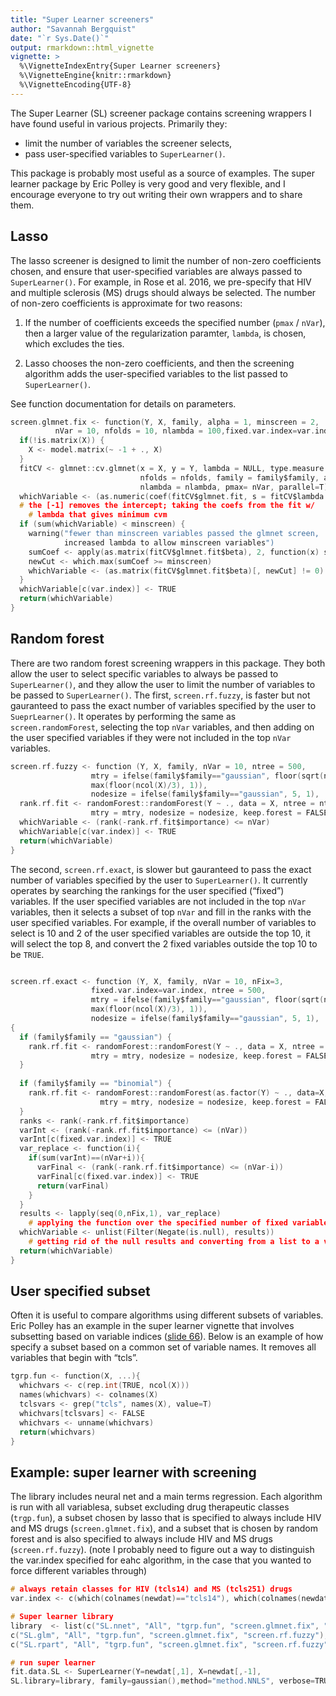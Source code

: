 ```yaml
---
title: "Super Learner screeners"
author: "Savannah Bergquist"
date: "`r Sys.Date()`"
output: rmarkdown::html_vignette
vignette: >
  %\VignetteIndexEntry{Super Learner screeners}
  %\VignetteEngine{knitr::rmarkdown}
  %\VignetteEncoding{UTF-8}
---
```


The Super Learner (SL) screener package contains screening wrappers I have found useful in various projects. Primarily they:

- limit the number of variables the screener selects, 
- pass user-specified variables to `SuperLearner()`.

This package is probably most useful as a source of examples. The super learner package by Eric Polley is very good and very flexible, and I encourage everyone to try out writing their own wrappers and to share them. 

## Lasso 

The lasso screener is designed to limit the number of non-zero coefficients chosen, and ensure that user-specified variables are always passed to `SuperLearner()`. For example, in Rose et al. 2016, we pre-specify that HIV and multiple sclerosis (MS) drugs should always be selected. The number of non-zero coefficients is approximate for two reasons:

1.  If the number of coefficients exceeds the specified number (`pmax` / `nVar`), then a larger value of the regularization paramter, `lambda`, is chosen, which excludes the ties. 

1.  Lasso chooses the non-zero coefficients, and then the screening algorithm adds the user-specified variables to the list passed to `SuperLearner()`. 

See function documentation for details on parameters. 

```c
screen.glmnet.fix <- function(Y, X, family, alpha = 1, minscreen = 2, 
          nVar = 10, nfolds = 10, nlambda = 100,fixed.var.index=var.index,...) {
  if(!is.matrix(X)) {
    X <- model.matrix(~ -1 + ., X)
  }
  fitCV <- glmnet::cv.glmnet(x = X, y = Y, lambda = NULL, type.measure = 'deviance', 
                             nfolds = nfolds, family = family$family, alpha = alpha, 
                             nlambda = nlambda, pmax= nVar, parallel=T)
  whichVariable <- (as.numeric(coef(fitCV$glmnet.fit, s = fitCV$lambda.min))[-1] != 0)
  # the [-1] removes the intercept; taking the coefs from the fit w/ 
    # lambda that gives minimum cvm
  if (sum(whichVariable) < minscreen) {
    warning("fewer than minscreen variables passed the glmnet screen, 
            increased lambda to allow minscreen variables")
    sumCoef <- apply(as.matrix(fitCV$glmnet.fit$beta), 2, function(x) sum((x != 0)))
    newCut <- which.max(sumCoef >= minscreen) 
    whichVariable <- (as.matrix(fitCV$glmnet.fit$beta)[, newCut] != 0)
  }
  whichVariable[c(var.index)] <- TRUE
  return(whichVariable)
}
```

## Random forest

There are two random forest screening wrappers in this package. They both allow the user to select specific variables to always be passed to `SuperLearner()`, and they allow the user to limit the number of variables to be passed to `SuperLearner()`. The first, `screen.rf.fuzzy`, is faster but not gauranteed to pass the exact number of variables specified by the user to `SueprLearner()`. It operates by performing the same as `screen.randomForest`, selecting the top `nVar` variables, and then adding on the user specified variables if they were not included in the top `nVar` variables. 

```c
screen.rf.fuzzy <- function (Y, X, family, nVar = 10, ntree = 500, 
                  mtry = ifelse(family$family=="gaussian", floor(sqrt(ncol(X))),
                  max(floor(ncol(X)/3), 1)), 
                  nodesize = ifelse(family$family=="gaussian", 5, 1), ...) {
  rank.rf.fit <- randomForest::randomForest(Y ~ ., data = X, ntree = ntree, 
                  mtry = mtry, nodesize = nodesize, keep.forest = FALSE)
  whichVariable <- (rank(-rank.rf.fit$importance) <= nVar)
  whichVariable[c(var.index)] <- TRUE
  return(whichVariable)
}
```

The second, `screen.rf.exact`, is slower but gauranteed to pass the exact number of variables specified by the user to `SuperLearner()`. It currently operates by searching the rankings for the user specified ("fixed") variables. If the user specified variables are not included in the top `nVar` variables, then it selects a subset of top `nVar` and fill in the ranks with the user specified variables. For example, if the overall number of variables to select is 10 and 2 of the user specified variables are outside the top 10, it will select the top 8, and convert the 2 fixed variables outside the top 10 to be `TRUE`. 

```c

screen.rf.exact <- function (Y, X, family, nVar = 10, nFix=3, 
                  fixed.var.index=var.index, ntree = 500, 
                  mtry = ifelse(family$family=="gaussian", floor(sqrt(ncol(X))),
                  max(floor(ncol(X)/3), 1)), 
                  nodesize = ifelse(family$family=="gaussian", 5, 1), ...) 
{
  if (family$family == "gaussian") {
    rank.rf.fit <- randomForest::randomForest(Y ~ ., data = X, ntree = ntree, 
                  mtry = mtry, nodesize = nodesize, keep.forest = FALSE)
  }
  
  if (family$family == "binomial") {
    rank.rf.fit <- randomForest::randomForest(as.factor(Y) ~ ., data=X, ntree=ntree, 
                    mtry = mtry, nodesize = nodesize, keep.forest = FALSE)
  }
  ranks <- rank(-rank.rf.fit$importance)
  varInt <- (rank(-rank.rf.fit$importance) <= (nVar))
  varInt[c(fixed.var.index)] <- TRUE 
  var_replace <- function(i){ 
    if(sum(varInt)==(nVar+i)){ 
      varFinal <- (rank(-rank.rf.fit$importance) <= (nVar-i))
      varFinal[c(fixed.var.index)] <- TRUE
      return(varFinal)
    }
  }
  results <- lapply(seq(0,nFix,1), var_replace) 
    # applying the function over the specified number of fixed variables
  whichVariable <- unlist(Filter(Negate(is.null), results)) 
    # getting rid of the null results and converting from a list to a vector
  return(whichVariable)       
}
```

## User specified subset

Often it is useful to compare algorithms using different subsets of variables. Eric Polley has an example in the super learner vignette that involves subsetting based on variable indices ([slide 66](https://cran.r-project.org/web/packages/SuperLearner/vignettes/SuperLearnerPresent.pdf)). Below is an example of how specify a subset based on a common set of variable names. It removes all variables that begin with "tcls".

```c
tgrp.fun <- function(X, ...){
  whichvars <- c(rep.int(TRUE, ncol(X)))
  names(whichvars) <- colnames(X)
  tclsvars <- grep("tcls", names(X), value=T)
  whichvars[tclsvars] <- FALSE 
  whichvars <- unname(whichvars)
  return(whichvars) 
}
```

## Example: super learner with screening

The library includes neural net and a main terms regression. Each algorithm is run with all variablesa, subset excluding drug therapeutic classes (`trgp.fun`), a subset chosen by lasso that is specified to always include HIV and MS drugs (`screen.glmnet.fix`), and a subset that is chosen by random forest and is also specified to always include HIV and MS drugs (`screen.rf.fuzzy`). (note I probably need to figure out a way to distinguish the var.index specified for eahc algorithm, in the case that you wanted to force different variables through)

```c 
# always retain classes for HIV (tcls14) and MS (tcls251) drugs
var.index <- c(which(colnames(newdat)=="tcls14"), which(colnames(newdat)=="tcls251"))

# Super learner library
library  <- list(c("SL.nnet", "All", "tgrp.fun", "screen.glmnet.fix", "screen.rf.fuzzy"), 
c("SL.glm", "All", "tgrp.fun", "screen.glmnet.fix", "screen.rf.fuzzy"),
c("SL.rpart", "All", "tgrp.fun", "screen.glmnet.fix", "screen.rf.fuzzy"))

# run super learner
fit.data.SL <- SuperLearner(Y=newdat[,1], X=newdat[,-1], 
SL.library=library, family=gaussian(),method="method.NNLS", verbose=TRUE)
```